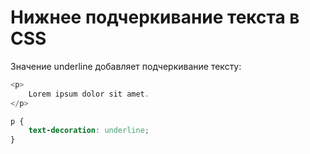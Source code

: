 # Нижнее подчеркивание текста в CSS

Значение underline добавляет подчеркивание тексту:

```js showLineNumbers copy
<p>
	Lorem ipsum dolor sit amet.
</p>
```

```css showLineNumbers copy
p {
	text-decoration: underline;
}
```